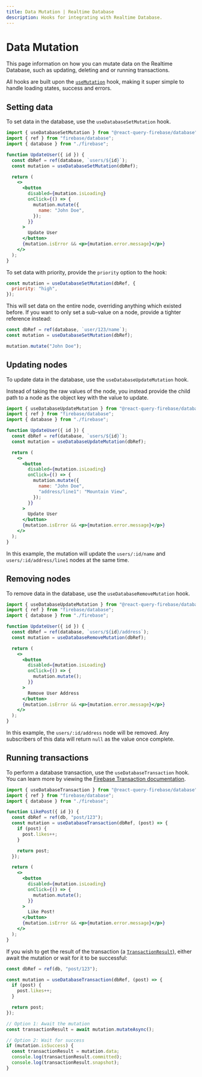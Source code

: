 ```yaml
---
title: Data Mutation | Realtime Database
description: Hooks for integrating with Realtime Database.
---
```


# Data Mutation

This page information on how you can mutate data on the Realtime Database, such as
updating, deleting and or running transactions.

All hooks are built upon the [`useMutation`](https://react-query.tanstack.com/reference/useMutation)
hook, making it super simple to handle loading states, success and errors.

## Setting data

To set data in the database, use the `useDatabaseSetMutation` hook.

```jsx
import { useDatabaseSetMutation } from "@react-query-firebase/database";
import { ref } from "firebase/database";
import { database } from "./firebase";

function UpdateUser({ id }) {
  const dbRef = ref(database, `users/${id}`);
  const mutation = useDatabaseSetMutation(dbRef);

  return (
    <>
      <button
        disabled={mutation.isLoading}
        onClick={() => {
          mutation.mutate({
            name: "John Doe",
          });
        }}
      >
        Update User
      </button>
      {mutation.isError && <p>{mutation.error.message}</p>}
    </>
  );
}
```

To set data with priority, provide the `priority` option to the hook:

```js
const mutation = useDatabaseSetMutation(dbRef, {
  priority: "high",
});
```

This will set data on the entire node, overriding anything which existed before. If you want to only set
a sub-value on a node, provide a tighter reference instead:

```js
const dbRef = ref(database, `user/123/name`);
const mutation = useDatabaseSetMutation(dbRef);

mutation.mutate("John Doe");
```

## Updating nodes

To update data in the database, use the `useDatabaseUpdateMutation` hook.

Instead of taking the raw values of the node, you instead provide the child path to a node as the object key
with the value to update.

```jsx
import { useDatabaseUpdateMutation } from "@react-query-firebase/database";
import { ref } from "firebase/database";
import { database } from "./firebase";

function UpdateUser({ id }) {
  const dbRef = ref(database, `users/${id}`);
  const mutation = useDatabaseUpdateMutation(dbRef);

  return (
    <>
      <button
        disabled={mutation.isLoading}
        onClick={() => {
          mutation.mutate({
            name: "John Doe",
            "address/line1": "Mountain View",
          });
        }}
      >
        Update User
      </button>
      {mutation.isError && <p>{mutation.error.message}</p>}
    </>
  );
}
```

In this example, the mutation will update the `users/:id/name` and `users/:id/address/line1` nodes
at the same time.

## Removing nodes

To remove data in the database, use the `useDatabaseRemoveMutation` hook.

```jsx
import { useDatabaseUpdateMutation } from "@react-query-firebase/database";
import { ref } from "firebase/database";
import { database } from "./firebase";

function UpdateUser({ id }) {
  const dbRef = ref(database, `users/${id}/address`);
  const mutation = useDatabaseRemoveMutation(dbRef);

  return (
    <>
      <button
        disabled={mutation.isLoading}
        onClick={() => {
          mutation.mutate();
        }}
      >
        Remove User Address
      </button>
      {mutation.isError && <p>{mutation.error.message}</p>}
    </>
  );
}
```

In this example, the `users/:id/address` node will be removed. Any subscribers of this data will return `null`
as the value once complete.

## Running transactions

To perform a database transaction, use the `useDatabaseTransaction` hook. You can learn more
by viewing the [Firebase Transaction documentation](https://firebase.google.com/docs/database/web/read-and-write#save_data_as_transactions).

```jsx
import { useDatabaseTransaction } from "@react-query-firebase/database";
import { ref } from "firebase/database";
import { database } from "./firebase";

function LikePost({ id }) {
  const dbRef = ref(db, "post/123");
  const mutation = useDatabaseTransaction(dbRef, (post) => {
    if (post) {
      post.likes++;
    }

    return post;
  });

  return (
    <>
      <button
        disabled={mutation.isLoading}
        onClick={() => {
          mutation.mutate();
        }}
      >
        Like Post!
      </button>
      {mutation.isError && <p>{mutation.error.message}</p>}
    </>
  );
}
```

If you wish to get the result of the transaction (a [`TransactionResult`](https://firebase.google.com/docs/reference/js/database.transactionresult)),
either await the mutation or wait for it to be successful:

```js
const dbRef = ref(db, "post/123");

const mutation = useDatabaseTransaction(dbRef, (post) => {
  if (post) {
    post.likes++;
  }

  return post;
});

// Option 1: Await the mutation
const transactionResult = await mutation.mutateAsync();

// Option 2: Wait for success
if (mutation.isSuccess) {
  const transactionResult = mutation.data;
  console.log(transactionResult.committed);
  console.log(transactionResult.snapshot);
}
```
